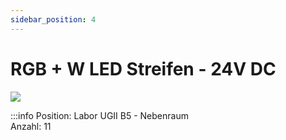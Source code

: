 ```yaml
---
sidebar_position: 4
---
```


# RGB + W LED Streifen - 24V DC

[![](/image/labore/b5/led/rgb_w_led_streifen_min.jpg)](/image/labore/b5/led/rgb_w_led_streifen.jpg)


:::info
Position:   Labor UGII B5 - Nebenraum\
Anzahl:     11